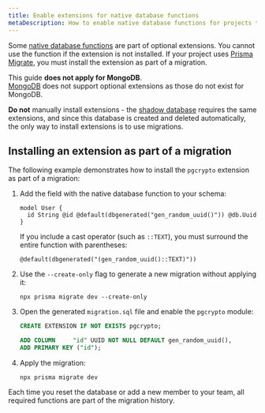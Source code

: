 ```yaml
---
title: Enable extensions for native database functions
metaDescription: How to enable native database functions for projects that use Prisma Migrate.
---
```


<TopBlock>

Some [native database functions](/concepts/components/prisma-schema/features-without-psl-equivalent#native-database-functions) <span class="concept"></span> are part of optional extensions. You cannot use the function if the extension is not installed. If your project uses [Prisma Migrate](/concepts/components/prisma-migrate), you must install the extension as part of a migration.

<Admonition type="info">

This guide **does not apply for MongoDB**.<br />
[MongoDB](/concepts/database-connectors/mongodb) does not support optional extensions as those do not exist for MongoDB.

</Admonition>

<Admonition type="warning">

**Do not** manually install extensions - the [shadow database](/concepts/components/prisma-migrate/shadow-database) requires the same extensions, and since this database is created and deleted automatically, the only way to install extensions is to use migrations.

</Admonition>

</TopBlock>

## Installing an extension as part of a migration

The following example demonstrates how to install the `pgcrypto` extension as part of a migration:

1. Add the field with the native database function to your schema:

   ```prisma
   model User {
     id String @id @default(dbgenerated("gen_random_uuid()")) @db.Uuid
   }
   ```

   If you include a cast operator (such as `::TEXT`), you must surround the entire function with parentheses:

   ```prisma
   @default(dbgenerated("(gen_random_uuid()::TEXT)"))
   ```

1. Use the `--create-only` flag to generate a new migration without applying it:

   ```terminal
   npx prisma migrate dev --create-only
   ```

1. Open the generated `migration.sql` file and enable the `pgcrypto` module:

   ```sql
   CREATE EXTENSION IF NOT EXISTS pgcrypto;

   ADD COLUMN     "id" UUID NOT NULL DEFAULT gen_random_uuid(),
   ADD PRIMARY KEY ("id");
   ```

1. Apply the migration:

   ```terminal
   npx prisma migrate dev
   ```

Each time you reset the database or add a new member to your team, all required functions are part of the migration history.

